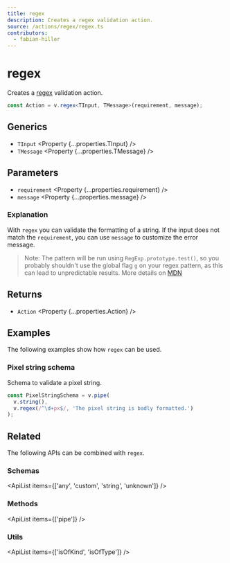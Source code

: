 ```yaml
---
title: regex
description: Creates a regex validation action.
source: /actions/regex/regex.ts
contributors:
  - fabian-hiller
---
```



# regex

Creates a [regex](https://en.wikipedia.org/wiki/Regular_expression) validation action.

```ts
const Action = v.regex<TInput, TMessage>(requirement, message);
```

## Generics

- `TInput` <Property {...properties.TInput} />
- `TMessage` <Property {...properties.TMessage} />

## Parameters

- `requirement` <Property {...properties.requirement} />
- `message` <Property {...properties.message} />

### Explanation

With `regex` you can validate the formatting of a string. If the input does not match the `requirement`, you can use `message` to customize the error message.

> Note: The pattern will be run using `RegExp.prototype.test()`, so you probably shouldn't use the global flag `g` on your regex pattern, as this can lead to unpredictable results. More details on [MDN](https://developer.mozilla.org/en-US/docs/Web/JavaScript/Reference/Global_Objects/RegExp/test#using_test_on_a_regex_with_the_global_flag)

## Returns

- `Action` <Property {...properties.Action} />

## Examples

The following examples show how `regex` can be used.

### Pixel string schema

Schema to validate a pixel string.

```ts
const PixelStringSchema = v.pipe(
  v.string(),
  v.regex(/^\d+px$/, 'The pixel string is badly formatted.')
);
```

## Related

The following APIs can be combined with `regex`.

### Schemas

<ApiList items={['any', 'custom', 'string', 'unknown']} />

### Methods

<ApiList items={['pipe']} />

### Utils

<ApiList items={['isOfKind', 'isOfType']} />
